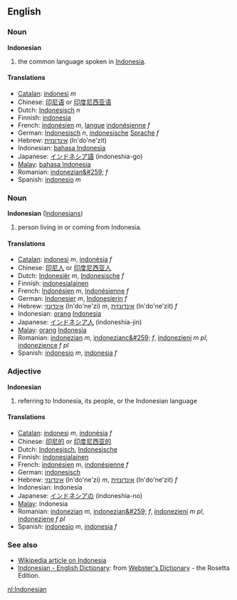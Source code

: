 ==English==
===Noun===
'''Indonesian'''

#the common language spoken in [[Indonesia]].

====Translations====
*[[Catalan]]: [[indonesi]] ''m''
*Chinese: [[印尼语]] or [[印度尼西亚语]]
*Dutch: [[Indonesisch]] ''n''
*Finnish: [[indonesia]]
*French: [[indonésien]] ''m'', [[langue]] [[indonésienne]] ''f''
*German: [[Indonesisch]] ''n'', [[indonesische]] [[Sprache]] ''f''
*Hebrew: [[אינדונזית]] (In'do'ne'zit)
*Indonesian: [[bahasa Indonesia]]
*Japanese: [[インドネシア語]] (indoneshia-go)
*[[Malay]]: [[bahasa Indonesia]]
*Romanian: [[indonezian&#259;]] ''f''
*Spanish: [[indonesio]] ''m''

===Noun===
'''Indonesian''' ([[Indonesians]])

#person living in or coming from Indonesia.

====Translations====
*[[Catalan]]: [[indonesi]] ''m'', [[indonèsia]] ''f''
*Chinese: [[印尼人]] or [[印度尼西亚人]]
*Dutch: [[Indonesiër]] ''m'', [[Indonesische]] ''f''
*Finnish: [[indonesialainen]]
*French: [[Indonésien]] ''m'', [[Indonésienne]] ''f''
*German: [[Indonesier]] ''m'', [[Indonesierin]] ''f''
*Hebrew: [[אינדונזי]] (In'do'ne'zi) ''m'', [[אינדונזית]] (In'do'ne'zit) ''f''
*Indonesian: [[orang]] [[Indonesia]]
*Japanese: [[インドネシア人]] (indoneshia-jin)
*[[Malay]]: [[orang]] [[Indonesia]]
*Romanian: [[indonezian]] ''m'', [[indonezianc&#259;]] ''f'', [[indonezieni]] ''m pl'', [[indonezience]] ''f pl''
*Spanish: [[indonesio]] ''m'', [[indonesia]] ''f''

===Adjective===
'''Indonesian'''

#referring to Indonesia, its people, or the Indonesian language

====Translations====
*[[Catalan]]: [[indonesi]] ''m'', [[indonèsia]] ''f''
*Chinese: [[印尼的]] or [[印度尼西亚的]]
*Dutch: [[Indonesisch]], [[Indonesische]]
*Finnish: [[indonesialainen]]
*French: [[indonésien]] ''m'', [[indonésienne]] ''f''
*German: [[indonesisch]]
*Hebrew: [[אינדונזי]] (In'do'ne'zi) ''m'', [[אינדונזית]] (In'do'ne'zit) ''f''
*Indonesian: Indonesia
*Japanese: [[インドネシアの]] (indoneshia-no)
*[[Malay]]: Indonesia
*Romanian: [[indonezian]] ''m'', [[indonezian&#259;]] ''f'', [[indonezieni]] ''m pl'', [[indoneziene]] ''f pl''
*Spanish: [[indonesio]] ''m'', [[indonesia]] ''f''

===See also===
*[[w:Indonesia|Wikipedia article on Indonesia]]
*[http://www.websters-online-dictionary.org/definition/Indonesian-english/ Indonesian - English Dictionary]: from [http://www.websters-online-dictionary.org/ Webster's Dictionary] - the Rosetta Edition.

[[nl:Indonesian]]